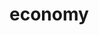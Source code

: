 # economy


<ul className="grid grid-cols-1 md:grid-cols-2 lg:grid-cols-3 xl:grid-cols-4 gap-4 -ml-6"> 
<ReferenceCard title="bonds " description=" Bonds overview. Market can be US or Global.
" url="/bot/reference/telegram/economy/bonds " />
<ReferenceCard title="calendar " description=" Displays Economic Calendar of events
" url="/bot/reference/telegram/economy/calendar " />
<ReferenceCard title="commodities " description=" Futures and commodities overview.
" url="/bot/reference/telegram/economy/commodities " />
<ReferenceCard title="currencies " description=" Currencies overview.
" url="/bot/reference/telegram/economy/currencies " />
<ReferenceCard title="fedrates " description=" Upcoming Federal Rate decision dates and chances
" url="/bot/reference/telegram/economy/fedrates " />
<ReferenceCard title="indices " description=" US indices overview.
" url="/bot/reference/telegram/economy/indices " />
<ReferenceCard title="revrepo " description=" Displays Reverse Repo.
" url="/bot/reference/telegram/economy/revrepo " />
<ReferenceCard title="yieldcurve " description=" Displays US Bonds yield curve
" url="/bot/reference/telegram/economy/yieldcurve " />
</ul>
